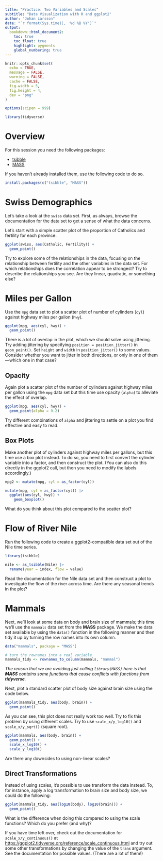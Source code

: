```yaml
---
title: "Practice: Two Variables and Scales"
subtitle: "Data Visualization with R and ggplot2"
author: "Johan Larsson"
date: "`r format(Sys.time(), '%d %B %Y')`"
output:
  bookdown::html_document2:
    toc: true
    toc_float: true
    highlight: pygments
    global_numbering: true
---
```


```r
knitr::opts_chunk$set(
  echo = TRUE,
  message = FALSE,
  warning = FALSE,
  cache = FALSE,
  fig.width = 5,
  fig.height = 4,
  dev = "png"
)

options(scipen = 999)

library(tidyverse)
```

# Overview

For this session you need the following packages:

- [tsibble](https://CRAN.R-project.org/package=tsibble)
- [MASS](https://CRAN.R-project.org/package=MASS)

If you haven't already installed them, use the following code to do so.

```r
install.packages(c("tsibble", "MASS"))
```

# Swiss Demographics


Let's take a look at the `swiss` data set. First, as always, browse the
documentation for the data set to get a sense of what the data concerns.

Let's start with a simple scatter plot of the proportion of Catholics
and fertility for each province.

```r
ggplot(swiss, aes(Catholic, Fertility)) +
  geom_point()
```

Try to explore some of the relationships in the data, focusing on
the relationship between fertility and the other variables in the data set.
For which relationships does the correlation appear to be strongest?
Try to describe the relationships you see. Are they linear, quadratic, or
something else?

# Miles per Gallon

Use the `mpg` data set to plot a scatter plot of number of cylinders (`cyl`)
against highway miles per gallon (`hwy`). 

```r
ggplot(mpg, aes(cyl, hwy)) +
  geom_point()
```

There is a lot of overlap in the plot, which we should solve using jittering. 
Try adding jittering by specifying `position = position_jitter()` in
`geom_point()`. Set `height` and `width` in `position_jitter()` to some values.
Consider whether you want to jitter in both directions, or only in one of
them---which one in that case?

## Opacity 

Again plot a scatter plot of the number of cylinders against highway miles per
gallon using the `mpg` data set but this time use opacity (`alpha`) to
alleviate the effect of overlap.

```r
ggplot(mpg, aes(cyl, hwy)) +
  geom_point(alpha = 0.2)
```

Try different combinations of `alpha` and jittering to settle on
a plot you find effective and easy to read.

## Box Plots

Make another plot of cylinders against highway miles per gallons, but this time
use a box plot instead. To do so, you need to first convert the cylinder
variable into a factor, and then construct the plot. (You can also do this
directly in the ggplot2 call, but then you need to modify the labels
accordingly.)

```r
mpg2 <- mutate(mpg, cyl = as_factor(cyl))
```

```r
mutate(mpg, cyl = as_factor(cyl)) |>
  ggplot(aes(cyl, hwy)) +
    geom_boxplot()
```

What do you think about this plot compared to the scatter plot?

# Flow of River Nile

Run the following code to create a ggplot2-compatible data set out of the Nile
time series.

```r
library(tsibble)

nile <- as_tsibble(Nile) |>
  rename(year = index, flow = value)
```

Read the documentation for the Nile data set and then construct
a plot to investigate the flow of the river across time.
Are there any seasonal trends in the plot?

# Mammals

Next, we'll look at some data on body and brain size of mammals; this time we'll
use the `mammals` data set from the **MASS** package. We make the data set
available by using the `data()` function in the following manner and then tidy
it up by turning the row names into its own column.

```r
data("mammals", package = "MASS")

# turn the rownames into a real variable
mammals_tidy <- rownames_to_column(mammals, "mammal")
```

*The reason that we are avoiding just calling `library(MASS)` here is that
**MASS** contains some functions that cause conflicts with functions from
**tidyverse**.*

Next, plot a standard scatter plot of body size against brain size using the
code below.

```r
ggplot(mammals_tidy, aes(body, brain)) +
  geom_point()
```

As you can see, this plot does not really work too well. Try to fix this
problem by using different scales. Try to use `scale_x/y_log10()` and
`scale_x/y_sqrt()` (square root).

```r
ggplot(mammals, aes(body, brain)) +
  geom_point() +
  scale_x_log10() +
  scale_y_log10()
```

Are there any downsides to using non-linear scales?

## Direct Transformations

Instead of using scales, it's possible to use transform the data instead.
To, for instance, apply a log transformation to brain size and body size, we 
could do the following:

```r
ggplot(mammals_tidy, aes(log10(body), log10(brain))) +
  geom_point()
```

What is the difference when doing this compared to using the scale
functions? Which do you prefer (and why)?

If you have time left over, check out the documentation for
`scale_x/y_continuous()` at
<https://ggplot2.tidyverse.org/reference/scale_continuous.html> and try
out some other transformations by changing the value of the `trans` argument.
See the documentation for possible values. (There are a lot of them!)
